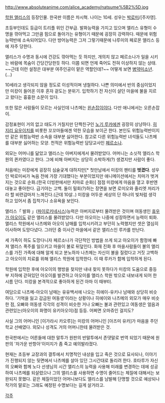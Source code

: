 http://www.absoluteanime.com/alice_academy/natsume%5B2%5D.jpg

[[학원 앨리스]]의 등장인물. 한국판 이름은 차시혁. 나이는 10세. 성우는 [[박로미]]/[주자영].

초등부인데도 등급이 트리플 위인 간부급. 발화능력을 가지고 있으며 앨리스 유형이 수명을 깎아먹고 그만큼 힘으로 돌아가는 유형이기 때문에 굉장히 강력하다. 때문에 위험능력반에 소속되어있다. 다만 방어능력은 그저 그렇기때문에 나루미의 페로몬 앨리스 등에 자주 당한다.

앨리스가 수명과 동시에 건강도 깎아먹는 듯 하지만, 개의치 않고 페르소나가 일을 시키는 바람에 목숨이 간당간당한듯 하다. 이쯤 되면 언제 죽어도 전혀 이상하지 않는 상태. ~~근데 이런 설정은 대부분 여주인공이 맡은 역할인데?~~ 어떻게 보면 [[병약]][[미소년]].(…)

10세라고 생각되지 않을 정도로 이성적이며 냉철하다. 나쁜 의미에서 반의 중심이었지만 미캉이 들어온 이후 혼자 겉도는 분위기. 입학하기 전 자신이 살던 마을에 불을 지르고 왔다는 흉흉한 소문이 있다.

또한 많은 사람들이 모르는 사실인데 나츠메는 [[왼손잡이]]이다. 다만 애니에서는 오른손잡이.

감정표현이 거의 없고 태도가 거칠지만 단짝친구인 [[노기 루카]]에겐 굉장히 상냥하다. [[히지리 요우이치]]를 비롯한 꼬꼬마들에겐 약한 모습을 보이곤 한다. 본인도 위험능력반이지만 같은 위험능력반 소속을 대부분 싫어한다. 참고로 다른 위험능력반 녀석들도 나츠메를 대부분 싫어하는 모양. 천적은 위험능력반 담당교사인 [[페르소나]].

외모는 어머니를 닮았고 앨리스는 아버지에게서 물려받았다. 어머니는 소싯적 앨리스 학원의 퀸카였다고 한다. 그에 비해 아버지는 상당히 소박하게(?) 생겼지만 사람이 좋다. 

처음에는 미캉에게 굉장히 심술궂게 대하지만[* 첫만남에서 미캉의 팬티를 '''벗겼다'''. 성우인 박로미씨가 녹음 전에 가장 기대했다는 부분이었지만 애니메이션에서는 치마가 벗겨지는 것으로 순화.(한국 더빙판에서만 치마로 순화)] 점점 미캉에게 마음을 열고 후반엔 대놓고 좋아한다. 급기야는 고백. 둘이 밀회(?)하는 장면을 보면 로미오와 줄리엣 저리가라 할 비련감마저 느껴진다.(근데 10살..)
미캉을 어두운 세상의 단 하나의 빛처럼 생각하고 있어서 좀 집착기나 소유욕을 보인다.

앨리스「 발화 」([[파이로키네시스]])능력은 아버지로부터 물려받은 것이며 여동생인 [[휴우가 아오이]]도 같은 앨리스를 물려받았다. 다만 아오이는 나중에 성장하면서 능력이 퇴화. 앨리스 학원에서 나츠메와 아오이 남매를 입학시키려고 부던히 노력했지만 셋은 열심히 이사하며 도망다녔다. 그러던 중 이사간 마을에서 같은 앨리스인 루카를 만난다.

세 가족이 하도 도망다니자 페르소나가 극단적인 방법을 쓰게 되고 아오이가 함정에 빠져 앨리스 폭주를 일으키고 마을이 불로 뒤덮인다. 화재 진화 후 마을사람들이 불의 앨리스를 가진 가족에 대해 알게 되고 분노하자 나츠메는 자신이 불을 질렀다고 거짓 고백하고 아오이의 치료를 위해 앨리스 학원에 입학한다. 이 때 루카가 함께 입학하게 된다.

학원에 입학한 후에 아오이의 행방을 찾지만 내내 찾지 못하다가 미캉의 도움으로 중등부 지하에 갇혀있던 아오이를 발견하고 아오이를 앨리스 학원 밖으로 내보내게 되어 한시름 던다. 미캉을 본격적으로 좋아하게 된건 아마 이 때부터.

여담으로 나츠메-아오이 남매는 유유백서에 나오는 히에이-유키나 남매와 상당히 비슷하다. '기억을 잃고 감금된 여동생'이라는 상황이나 히에이와 나츠메의 외모가 매우 비슷한 점, 오빠와 여동생 각각의 성격이 비슷한 거나 오빠는 불과 관련있고 여동생은 얼음과 관련있는(아오이의 화명이 유키아오이)점 등등. 어쩌면 오마쥬인 걸지도? 

사실 그의 어머니인 [이가라시 카오루]는 미캉의 어머니인 [아즈미 유카]가 마음을 주던 학교 선배였다. 외모나 성격도 거의 어머니한테 물려받은 것.

한국판에서는 어른들에 대한 말투가 원판의 반말투에서 존댓말로 번역 되었기 때문에 원판의 '차가운 반항아'이미지가 좀 죽고 예의발라졌다.


{{{#!html
<div style="border: 3px solid Orange;padding:10px;margin-bottom:0px"><b style="font-size:18px">주의! 내용 누설이 있습니다.</b>

본 항목과 하위 항목은 작품의 줄거리나 결말, 반전요소를 설명하고 있습니다.
내용 누설을 원하지 않는다면 이 문서를 닫아 주세요.
</div>}}}


현재는 초등부 교장과의 결투에서 치명적인 내상을 입고 죽은 것으로 묘사되나, 이야기가 진행되지 않는 뒷면에서 나츠메를 살아 있던 그시간대로 돌리려 한다. 호타루가 자신의 오빠와 함께 노다 선생님의 시간 앨리스의 능력을 사용해 미래를 변경하는 데에 성공하여 나츠메를 되살렸으나 그의 앨리스를 사용하면 수명이 줄어드는 체질에 대해서는 보완되지 못했다. 같은 체질이었던 어머니보다도 앨리스를 남발해 단명할 것으로 예상되나 작가의 말로는 그래도 예정된 수명보다는 길게 살거라고.





[[각주]]

